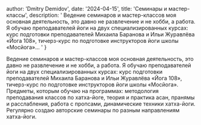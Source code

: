    author: 'Dmitry Demidov',
  date: '2024-04-15',
  title: 'Семинары и мастер-классы',
  description:
    ' Ведение семинаров и мастер-классов моя основная деятельность, это давно не развлечение и не хобби, а работа. Я обучаю преподавателей йоги на двух специализированных курсах: курс подготовки преподавателей Михаила Баранова и Ильи Журавлёва «Йога 108», тичерз-курс по подготовке инструкторов йоги школы «Мосйога»... '
    }

Ведение семинаров и мастер-классов моя основная деятельность, это давно не развлечение и не хобби, а работа. Я обучаю преподавателей йоги на двух специализированных курсах: курс подготовки преподавателей Михаила Баранова и Ильи Журавлёва «Йога 108», тичерз-курс по подготовке инструкторов йоги школы «Мосйога». Предметы, которым обучаю на программах: методология преподавания классов по хатха-йоге, теория и практика асан, пранямы и расслабления, работа с пропсами, динамические техники хатха-йоги. Регулярно создаю авторские семинары по разным направлениям хатха-йоги.